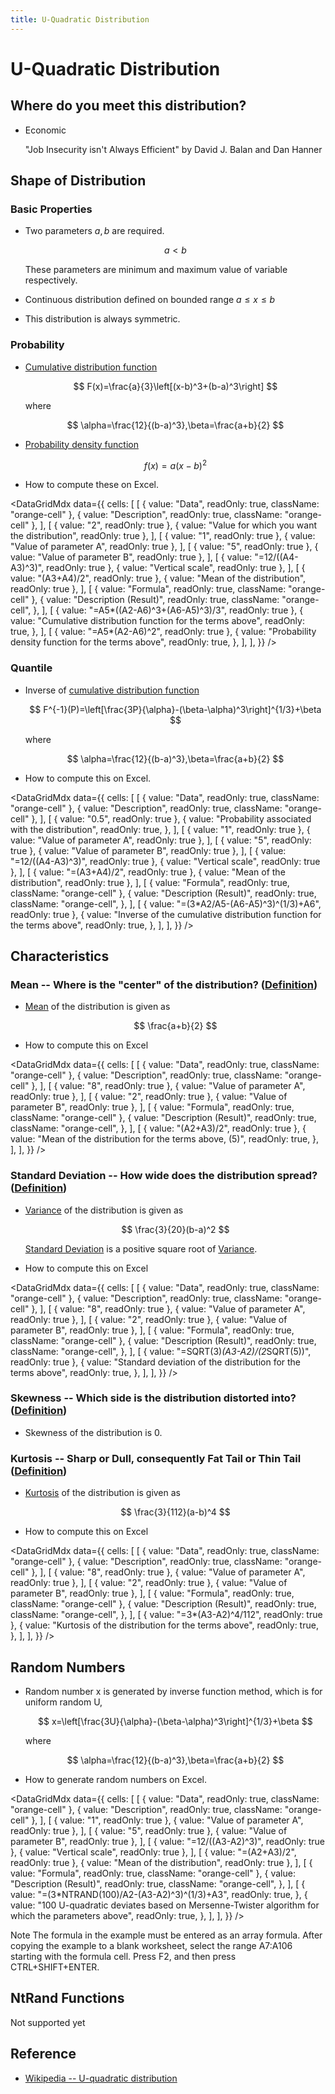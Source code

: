 ```yaml
---
title: U-Quadratic Distribution
---
```



# U-Quadratic Distribution

## Where do you meet this distribution?

- Economic

  "Job Insecurity isn't Always Efficient" by David J. Balan and Dan Hanner

## Shape of Distribution

### Basic Properties

- Two parameters $a, b$ are required.

  $$
  a<b
  $$

  These parameters are minimum and maximum value of variable respectively.

- Continuous distribution defined on bounded range $a\leq x \leq b$
- This distribution is always symmetric.

### Probability

- [Cumulative distribution function](/docs/glossary#cumulative-distribution-function)

  $$
  F(x)=\frac{a}{3}\left[(x-b)^3+(b-a)^3\right]
  $$

  where

  $$
  \alpha=\frac{12}{(b-a)^3},\beta=\frac{a+b}{2}
  $$

- [Probability density function](/docs/glossary#probability-density-function)

  $$
  f(x)=a(x-b)^2
  $$

- How to compute these on Excel.

<DataGridMdx
  data={{
    cells: [
      [
        { value: "Data", readOnly: true, className: "orange-cell" },
        { value: "Description", readOnly: true, className: "orange-cell" },
      ],
      [
        { value: "2", readOnly: true },
        { value: "Value for which you want the distribution", readOnly: true },
      ],
      [
        { value: "1", readOnly: true },
        { value: "Value of parameter A", readOnly: true },
      ],
      [
        { value: "5", readOnly: true },
        { value: "Value of parameter B", readOnly: true },
      ],
      [
        { value: "=12/((A4-A3)^3)", readOnly: true },
        { value: "Vertical scale", readOnly: true },
      ],
      [
        { value: "(A3+A4)/2", readOnly: true },
        { value: "Mean of the distribution", readOnly: true },
      ],
      [
        { value: "Formula", readOnly: true, className: "orange-cell" },
        {
          value: "Description (Result)",
          readOnly: true,
          className: "orange-cell",
        },
      ],
      [
        { value: "=A5*((A2-A6)^3+(A6-A5)^3)/3", readOnly: true },
        {
          value: "Cumulative distribution function for the terms above",
          readOnly: true,
        },
      ],
      [
        { value: "=A5*(A2-A6)^2", readOnly: true },
        {
          value: "Probability density function for the terms above",
          readOnly: true,
        },
      ],
    ],
  }}
/>

### Quantile

- Inverse of [cumulative distribution function](/docs/glossary#cumulative-distribution-function)

  $$
  F^{-1}(P)=\left[\frac{3P}{\alpha}-(\beta-\alpha)^3\right]^{1/3}+\beta
  $$

  where

  $$
  \alpha=\frac{12}{(b-a)^3},\beta=\frac{a+b}{2}
  $$

- How to compute this on Excel.

<DataGridMdx
  data={{
    cells: [
      [
        { value: "Data", readOnly: true, className: "orange-cell" },
        { value: "Description", readOnly: true, className: "orange-cell" },
      ],
      [
        { value: "0.5", readOnly: true },
        {
          value: "Probability associated with the distribution",
          readOnly: true,
        },
      ],
      [
        { value: "1", readOnly: true },
        { value: "Value of parameter A", readOnly: true },
      ],
      [
        { value: "5", readOnly: true },
        { value: "Value of parameter B", readOnly: true },
      ],
      [
        { value: "=12/((A4-A3)^3)", readOnly: true },
        { value: "Vertical scale", readOnly: true },
      ],
      [
        { value: "=(A3+A4)/2", readOnly: true },
        { value: "Mean of the distribution", readOnly: true },
      ],
      [
        { value: "Formula", readOnly: true, className: "orange-cell" },
        {
          value: "Description (Result)",
          readOnly: true,
          className: "orange-cell",
        },
      ],
      [
        { value: "=(3*A2/A5-(A6-A5)^3)^(1/3)+A6", readOnly: true },
        {
          value:
            "Inverse of the cumulative distribution function for the terms above",
          readOnly: true,
        },
      ],
    ],
  }}
/>

## Characteristics

### Mean -- Where is the "center" of the distribution? ([Definition](/docs/glossary#mean))

- [Mean](/docs/glossary#mean) of the distribution is given as

  $$
  \frac{a+b}{2}
  $$

- How to compute this on Excel

<DataGridMdx
  data={{
    cells: [
      [
        { value: "Data", readOnly: true, className: "orange-cell" },
        { value: "Description", readOnly: true, className: "orange-cell" },
      ],
      [
        { value: "8", readOnly: true },
        { value: "Value of parameter A", readOnly: true },
      ],
      [
        { value: "2", readOnly: true },
        { value: "Value of parameter B", readOnly: true },
      ],
      [
        { value: "Formula", readOnly: true, className: "orange-cell" },
        {
          value: "Description (Result)",
          readOnly: true,
          className: "orange-cell",
        },
      ],
      [
        { value: "(A2+A3)/2", readOnly: true },
        {
          value: "Mean of the distribution for the terms above, (5)",
          readOnly: true,
        },
      ],
    ],
  }}
/>

### Standard Deviation -- How wide does the distribution spread? ([Definition](/docs/glossary#standard-deviation))

- [Variance](/docs/glossary#variance) of the distribution is given as

  $$
  \frac{3}{20}(b-a)^2
  $$

  [Standard Deviation](/docs/glossary#standard-deviation) is a positive square root of [Variance](/docs/glossary#variance).

- How to compute this on Excel

<DataGridMdx
  data={{
    cells: [
      [
        { value: "Data", readOnly: true, className: "orange-cell" },
        { value: "Description", readOnly: true, className: "orange-cell" },
      ],
      [
        { value: "8", readOnly: true },
        { value: "Value of parameter A", readOnly: true },
      ],
      [
        { value: "2", readOnly: true },
        { value: "Value of parameter B", readOnly: true },
      ],
      [
        { value: "Formula", readOnly: true, className: "orange-cell" },
        {
          value: "Description (Result)",
          readOnly: true,
          className: "orange-cell",
        },
      ],
      [
        { value: "=SQRT(3)*(A3-A2)/(2*SQRT(5))", readOnly: true },
        {
          value: "Standard deviation of the distribution for the terms above",
          readOnly: true,
        },
      ],
    ],
  }}
/>

### Skewness -- Which side is the distribution distorted into? ([Definition](/docs/glossary#skewness))

- Skewness of the distribution is $0$.

### Kurtosis -- Sharp or Dull, consequently Fat Tail or Thin Tail ([Definition](/docs/glossary#kurtosis))

- [Kurtosis](/docs/glossary#kurtosis) of the distribution is given as

  $$
  \frac{3}{112}(a-b)^4
  $$

- How to compute this on Excel

<DataGridMdx
  data={{
    cells: [
      [
        { value: "Data", readOnly: true, className: "orange-cell" },
        { value: "Description", readOnly: true, className: "orange-cell" },
      ],
      [
        { value: "8", readOnly: true },
        { value: "Value of parameter A", readOnly: true },
      ],
      [
        { value: "2", readOnly: true },
        { value: "Value of parameter B", readOnly: true },
      ],
      [
        { value: "Formula", readOnly: true, className: "orange-cell" },
        {
          value: "Description (Result)",
          readOnly: true,
          className: "orange-cell",
        },
      ],
      [
        { value: "=3*(A3-A2)^4/112", readOnly: true },
        {
          value: "Kurtosis of the distribution for the terms above",
          readOnly: true,
        },
      ],
    ],
  }}
/>

## Random Numbers

- Random number x is generated by inverse function method, which is for uniform random U,

  $$
  x=\left[\frac{3U}{\alpha}-(\beta-\alpha)^3\right]^{1/3}+\beta
  $$

  where

  $$
  \alpha=\frac{12}{(b-a)^3},\beta=\frac{a+b}{2}
  $$

- How to generate random numbers on Excel.

<DataGridMdx
  data={{
    cells: [
      [
        { value: "Data", readOnly: true, className: "orange-cell" },
        { value: "Description", readOnly: true, className: "orange-cell" },
      ],
      [
        { value: "1", readOnly: true },
        { value: "Value of parameter A", readOnly: true },
      ],
      [
        { value: "5", readOnly: true },
        { value: "Value of parameter B", readOnly: true },
      ],
      [
        { value: "=12/((A3-A2)^3)", readOnly: true },
        { value: "Vertical scale", readOnly: true },
      ],
      [
        { value: "=(A2+A3)/2", readOnly: true },
        { value: "Mean of the distribution", readOnly: true },
      ],
      [
        { value: "Formula", readOnly: true, className: "orange-cell" },
        {
          value: "Description (Result)",
          readOnly: true,
          className: "orange-cell",
        },
      ],
      [
        {
          value: "=(3*NTRAND(100)/A2-(A3-A2)^3)^(1/3)+A3",
          readOnly: true,
        },
        {
          value:
            "100 U-quadratic deviates based on Mersenne-Twister algorithm for which the parameters above",
          readOnly: true,
        },
      ],
    ],
  }}
/>

Note The formula in the example must be entered as an array formula. After copying the example to a blank worksheet, select the range A7:A106 starting with the formula cell. Press F2, and then press CTRL+SHIFT+ENTER.

## NtRand Functions

Not supported yet

## Reference

- [Wikipedia -- U-quadratic distribution](http://en.wikipedia.org/wiki/U-quadratic_distribution)

